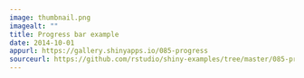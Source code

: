 ```yaml
---
image: thumbnail.png
imagealt: ""
title: Progress bar example
date: 2014-10-01 
appurl: https://gallery.shinyapps.io/085-progress
sourceurl: https://github.com/rstudio/shiny-examples/tree/master/085-progress
---
```

